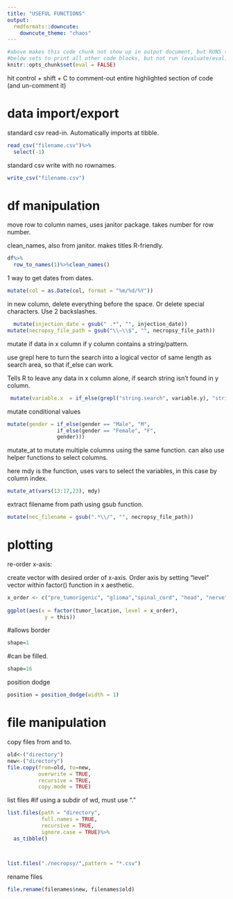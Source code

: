 ---
title: "USEFUL FUNCTIONS"
output:
  rmdformats::downcute:
    downcute_theme: "chaos"
---

```{r include=FALSE}
#above makes this code chunk not show up in output document, but RUNS the code below. 
#below sets to print all other code blocks, but not run (evaluate/eval) any of them. 
knitr::opts_chunk$set(eval = FALSE)
```

hit control + shift + C to comment-out entire highlighted section of code (and un-comment it)

# data import/export

standard csv read-in. Automatically imports at tibble.

```{r}
read_csv("filename.csv")%>%
  select(-1)
```

standard csv write with no rownames.

```{r}
write_csv("filename.csv")
```

# df manipulation

move row to column names, uses janitor package. takes number for row number.

clean_names, also from janitor. makes titles R-friendly.

```{r}
df%>%
  row_to_names(1)%>%clean_names()
```

1 way to get dates from dates.

```{r}
mutate(col = as.Date(col, format = "%m/%d/%Y"))
```

in new column, delete everything before the space.
Or delete special characters. Use 2 backslashes. 

```{r}

  mutate(injection_date = gsub(" .*", "", injection_date))
mutate(necropsy_file_path = gsub("\\~\\$", "", necropsy_file_path))
```

mutate if data in x column if y column contains a string/pattern.

use grepl here to turn the search into a logical vector of same length as search area, so that if_else can work.

Tells R to leave any data in x column alone, if search string isn't found in y column.

```{r}
 mutate(variable.x  = if_else(grepl("string.search", variable.y), "string.result", variable.x))
```

mutate conditional values

```{r}
mutate(gender = if_else(gender == "Male", "M",
                if_else(gender == "Female", "F",
                gender)))
```

mutate_at to mutate multiple columns using the same function. can also use helper functions to select columns.

here mdy is the function, uses vars to select the variables, in this case by column index.

```{r}
mutate_at(vars(13:17,23), mdy)
```


extract filename from path using gsub function.

```{r}
mutate(nec_filename = gsub(".*\\/", "", necropsy_file_path))
```





# plotting

re-order x-axis:

create vector with desired order of x-axis. Order axis by setting "level" vector within factor() function in x aesthetic.

```{r}
x_order <- c("pre_tumorigenic", "glioma","spinal_cord", "head", "nerve")
             
ggplot(aes(x = factor(tumor_location, level = x_order), 
            y = this))
```

#allows border

```{r}
shape=1 
```

#can be filled.

```{r}
shape=16 
```

position dodge

```{r}
position = position_dodge(width = 1)
```

# file manipulation

copy files from and to.

```{r}
old<-("directory")
new<-("directory")
file.copy(from=old, to=new, 
          overwrite = TRUE, 
          recursive = TRUE, 
          copy.mode = TRUE)
```

list files
#if using a subdir of wd, must use "."

```{r}
list.files(path = "directory", 
           full.names = TRUE, 
           recursive = TRUE, 
           ignore.case = TRUE)%>%
  as_tibble()



list.files("./necropsy/",pattern = "*.csv") 

```

rename files

```{r}
file.rename(filenames$new, filenames$old)
```
